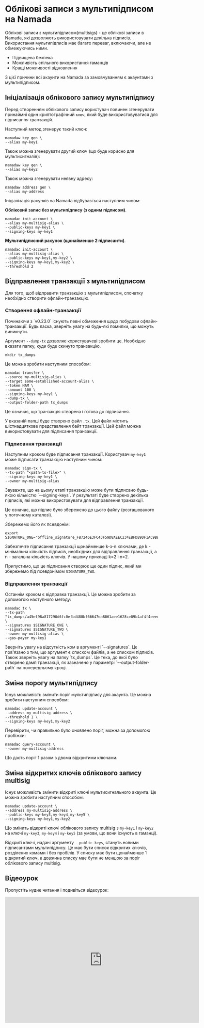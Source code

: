 
# Облікові записи з мультипідписом на Namada

Облікові записи з мультипідписом(multisigs) - це облікові записи в Namada, які дозволяють використовувати декілька підписів. Використання мультипідписів має багато переваг, включаючи, але не обмежуючись ними. 

- Підвищена безпека
- Можливість спільного використання гаманців
- Кращі можливості відновлення

З цієї причини всі акаунти на Namada за замовчуванням є акаунтами з мультипідписом.

## Ініціалізація облікового запису мультипідпису

Перед створенням облікового запису користувач повинен згенерувати принаймні один криптографічний `ключ`, який буде використовуватися для підписання транзакцій.

Наступний метод згенерує такий ключ:
```shell
namadaw key gen \
--alias my-key1
```
Також можна згенерувати другий ключ (що буде корисно для мультисигналів):
```shell
namadaw key gen \
--alias my-key2
```

Також можна згенерувати неявну адресу:
```shell
namadaw address gen \
--alias my-address
```

Ініціалізація рахунків на Namada відбувається наступним чином:

**Обліковий запис без мультипідпису (з одним підписом)**.
```shell
namadac init-account \
--alias my-multisig-alias \
--public-keys my-key1 \
--signing-keys my-key1
```

**Мультипідписний рахунок (щонайменше 2 підписанти)**.
```shell
namadac init-account \
--alias my-multisig-alias \
--public-keys my-key1,my-key2 \
--signing-keys my-key1,my-key2 \
--threshold 2
```


## Відправлення транзакції з мультипідписом
Для того, щоб відправити транзакцію з мультипідписом, спочатку необхідно створити офлайн-транзакцію. 

### Створення офлайн-транзакції
<Callout type="warning">
Починаючи з `v0.23.0` існують певні обмеження щодо побудови офлайн-транзакції. Будь ласка, зверніть увагу на будь-які помилки, що можуть виникнути.
</Callout>

Аргумент `--dump-tx` дозволяє користувачеві зробити це. Необхідно вказати папку, куди буде скинуто транзакцію.

```shell
mkdir tx_dumps
```

Це можна зробити наступним способом:
```shell
namadac transfer \
--source my-multisig-alias \
--target some-established-account-alias \
--token NAM \
--amount 100 \
--signing-keys my-key1 \
--dump-tx \
--output-folder-path tx_dumps
```

Це означає, що транзакція створена і готова до підписання. 

У вказаній папці буде створено файл `.tx`. Цей файл містить шістнадцяткове представлення байт транзакції. Цей файл можна використовувати для підписання транзакції.

### Підписання транзакції

Наступним кроком буде підписання транзакції. Користувач `my-key1` може підписати транзакцію наступним чином:
```shell
namadac sign-tx \
--tx-path "<path-to-file>" \
--signing-keys my-key1 \
--owner my-multisig-alias
```

<Callout type="info">
Зауважте, що на цьому етапі транзакцію може бути підписано будь-якою кількістю `--signing-keys`.
 У результаті буде створено декілька підписів, які можна використовувати для відправлення транзакції.
</Callout>


Це означає, що підпис було збережено до цього файлу (розташованого у поточному каталозі). 

Збережемо його як псевдонім:
```shell
export SIGNATURE_ONE="offline_signature_FB7246E3FC43F59D8AEEC234EBFDB9DF1AC9BB7B14E536D05A7E2617CA41D4CD_0.tx"
```

Забезпечте підписання транзакції щонайменше k-з-n ключами, де k - мінімальна кількість підписів, необхідних для відправлення транзакції, а n - загальна кількість ключів. У нашому прикладі k=2 і n=2.

Припустимо, що це підписання створює ще один підпис, який ми збережемо під псевдонімом `SIGNATURE_TWO`.

### Відправлення транзакції

Останнім кроком є відправка транзакції. Це можна зробити за допомогою наступного методу:

```shell
namadac tx \
--tx-path "tx_dumps/a45ef98a817290d6fc0efbd480bf66647ea8061aee1628ce09b4af4f4eeed1c2.tx" \
--signatures $SIGNATURE_ONE \
--signatures $SIGNATURE_TWO \
--owner my-multisig-alias \
--gas-payer my-key1
```

<Callout type="info">
Зверніть увагу на відсутність ком в аргументі `--signatures`. Це пов'язано з тим, що аргумент є списком файлів, а не списком підписів.
Також зверніть увагу на папку `tx_dumps`. Це тека, до якої було створено дамп транзакції, як зазначено у параметрі `--output-folder-path` на попередньому кроці.
</Callout>

## Зміна порогу мультипідпису
Існує можливість змінити поріг мультипідпису для акаунта. Це можна зробити наступним способом:
```shell
namadac update-account \
--address my-multisig-address \
--threshold 1 \
--signing-keys my-key1,my-key2
```

Перевірити, чи правильно було оновлено поріг, можна за допомогою пробіжки:
```shell
namadac query-account \
--owner my-multisig-address
```
Що дасть поріг 1 разом з двома відкритими ключами.

## Зміна відкритих ключів облікового запису multisig
Існує можливість змінити відкриті ключі мультисигнального акаунта. Це можна зробити наступним способом:
```shell
namadac update-account \
--address my-multisig-address \
--public-keys my-key3,my-key4,my-key5 \
--signing-keys my-key1,my-key2
```

Що змінить відкриті ключі облікового запису multisig з `my-key1` і `my-key2` на ключі `my-key3`, `my-key4` і `my-key5` (за умови, що вони існують в гаманці).

Відкриті ключі, надані аргументу `--public-keys`, стануть новими підписантами мультипідпису. Це має бути список відкритих ключів, розділених комами і без пробілів. У списку має бути щонайменше 1 відкритий ключ, а довжина списку має бути не меншою за поріг облікового запису multisig.

## Відеоурок

Пропустіть нудне читання і подивіться відеоурок:

<iframe src="https://player.vimeo.com/video/873749851?h=ee68c142e2&title=0&byline=0&portrait=0" width="640" height="416" frameborder="0" allow="autoplay; fullscreen; picture-in-picture" allowfullscreen></iframe>
